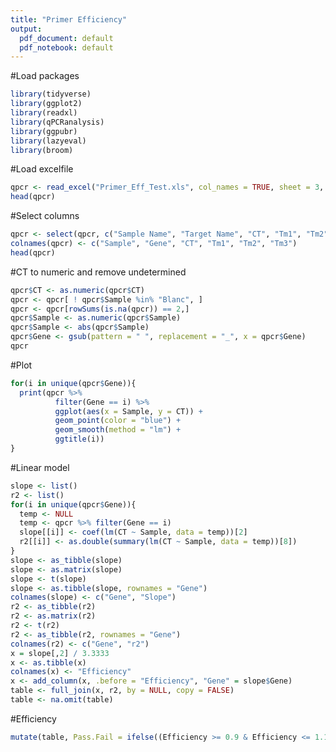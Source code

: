 ```yaml
---
title: "Primer Efficiency"
output:
  pdf_document: default
  pdf_notebook: default
---
```


#Load packages
```r
library(tidyverse)
library(ggplot2)
library(readxl)
library(qPCRanalysis)
library(ggpubr)
library(lazyeval)
library(broom)
```

#Load excelfile
```r
qpcr <- read_excel("Primer_Eff_Test.xls", col_names = TRUE, sheet = 3, skip = 35)
head(qpcr)
```

#Select columns
```r
qpcr <- select(qpcr, c("Sample Name", "Target Name", "CT", "Tm1", "Tm2", "Tm3"))
colnames(qpcr) <- c("Sample", "Gene", "CT", "Tm1", "Tm2", "Tm3")
head(qpcr)
```


#CT to numeric and remove undetermined
```r
qpcr$CT <- as.numeric(qpcr$CT)
qpcr <- qpcr[ ! qpcr$Sample %in% "Blanc", ]
qpcr <- qpcr[rowSums(is.na(qpcr)) == 2,]
qpcr$Sample <- as.numeric(qpcr$Sample)
qpcr$Sample <- abs(qpcr$Sample)
qpcr$Gene <- gsub(pattern = " ", replacement = "_", x = qpcr$Gene)
qpcr
```

#Plot
```r
for(i in unique(qpcr$Gene)){
  print(qpcr %>% 
          filter(Gene == i) %>%
          ggplot(aes(x = Sample, y = CT)) + 
          geom_point(color = "blue") + 
          geom_smooth(method = "lm") +
          ggtitle(i))
}
```

#Linear model
```r
slope <- list()
r2 <- list()
for(i in unique(qpcr$Gene)){
  temp <- NULL
  temp <- qpcr %>% filter(Gene == i)
  slope[[i]] <- coef(lm(CT ~ Sample, data = temp))[2]
  r2[[i]] <- as.double(summary(lm(CT ~ Sample, data = temp))[8])
}
slope <- as_tibble(slope)
slope <- as.matrix(slope)
slope <- t(slope)
slope <- as.tibble(slope, rownames = "Gene")
colnames(slope) <- c("Gene", "Slope")
r2 <- as_tibble(r2)
r2 <- as.matrix(r2)
r2 <- t(r2)
r2 <- as_tibble(r2, rownames = "Gene")
colnames(r2) <- c("Gene", "r2")
x = slope[,2] / 3.3333
x <- as.tibble(x)
colnames(x) <- "Efficiency"
x <- add_column(x, .before = "Efficiency", "Gene" = slope$Gene)
table <- full_join(x, r2, by = NULL, copy = FALSE)
table <- na.omit(table)
```

#Efficiency
```r
mutate(table, Pass.Fail = ifelse((Efficiency >= 0.9 & Efficiency <= 1.1) & r2 >= 0.975, "Efficient", "Not efficient"))
```

